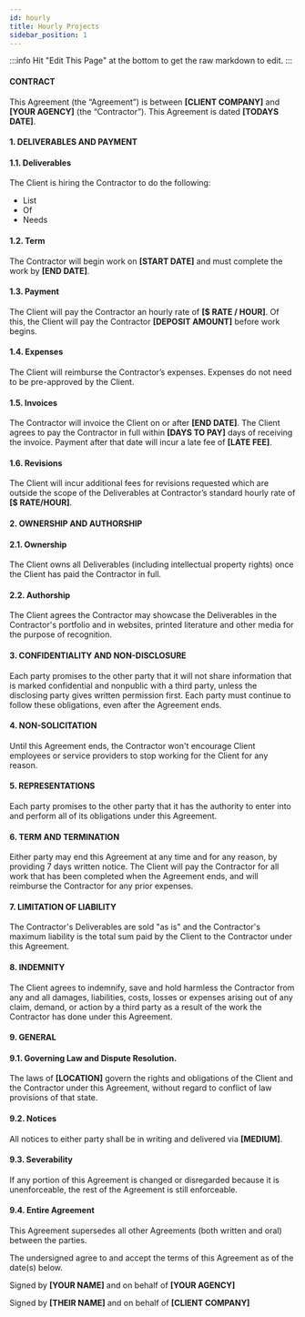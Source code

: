 ```yaml
---
id: hourly
title: Hourly Projects
sidebar_position: 1
---
```


:::info
Hit "Edit This Page" at the bottom to get the raw markdown to edit.
:::

#### CONTRACT

This Agreement (the “Agreement”) is between **[CLIENT COMPANY]** and **[YOUR AGENCY]** (the “Contractor”). This Agreement is dated **[TODAYS DATE]**.

#### 1. DELIVERABLES AND PAYMENT

#### 1.1. Deliverables

The Client is hiring the Contractor to do the following:

- List
- Of
- Needs

#### 1.2. Term

The Contractor will begin work on **[START DATE]** and must complete the work by **[END DATE]**.

#### 1.3. Payment

The Client will pay the Contractor an hourly rate of **[$ RATE / HOUR]**. Of this, the Client will pay the Contractor **[DEPOSIT AMOUNT]** before work begins.

#### 1.4. Expenses

The Client will reimburse the Contractor’s expenses. Expenses do not need to be pre-approved by the Client.

#### 1.5. Invoices

The Contractor will invoice the Client on or after **[END DATE]**. The Client agrees to pay the Contractor in full within **[DAYS TO PAY]** days of receiving the invoice. Payment after that date will incur a late fee of **[LATE FEE]**.

#### 1.6. Revisions

The Client will incur additional fees for revisions requested which are outside the scope of the Deliverables at Contractor’s standard hourly rate of **[$ RATE/HOUR]**.

#### 2. OWNERSHIP AND AUTHORSHIP

#### 2.1. Ownership

The Client owns all Deliverables (including intellectual property rights) once the Client has paid the Contractor in full.

#### 2.2. Authorship

The Client agrees the Contractor may showcase the Deliverables in the Contractor's portfolio and in websites, printed literature and other media for the purpose of recognition.

#### 3. CONFIDENTIALITY AND NON-DISCLOSURE

Each party promises to the other party that it will not share information that is marked confidential and nonpublic with a third party, unless the disclosing party gives written permission first. Each party must continue to follow these obligations, even after the Agreement ends.

#### 4. NON-SOLICITATION

Until this Agreement ends, the Contractor won't encourage Client employees or service providers to stop working for the Client for any reason.

#### 5. REPRESENTATIONS

Each party promises to the other party that it has the authority to enter into and perform all of its obligations under this Agreement.

#### 6. TERM AND TERMINATION

Either party may end this Agreement at any time and for any reason, by providing 7 days written notice. The Client will pay the Contractor for all work that has been completed when the Agreement ends, and will reimburse the Contractor for any prior expenses.

#### 7. LIMITATION OF LIABILITY

The Contractor's Deliverables are sold "as is" and the Contractor's maximum liability is the total sum paid by the Client to the Contractor under this Agreement.

#### 8. INDEMNITY

The Client agrees to indemnify, save and hold harmless the Contractor from any and all damages, liabilities, costs, losses or expenses arising out of any claim, demand, or action by a third party as a result of the work the Contractor has done under this Agreement.

#### 9. GENERAL

#### 9.1. Governing Law and Dispute Resolution.

The laws of **[LOCATION]** govern the rights and obligations of the Client and the Contractor under this Agreement, without regard to conflict of law provisions of that state.

#### 9.2. Notices

All notices to either party shall be in writing and delivered via **[MEDIUM]**.

#### 9.3. Severability

If any portion of this Agreement is changed or disregarded because it is unenforceable, the rest of the Agreement is still enforceable.

#### 9.4. Entire Agreement

This Agreement supersedes all other Agreements (both written and oral) between the parties.

The undersigned agree to and accept the terms of this Agreement as of the date(s) below.

Signed by **[YOUR NAME]** and on behalf of **[YOUR AGENCY]**

Signed by **[THEIR NAME]** and on behalf of **[CLIENT COMPANY]**
